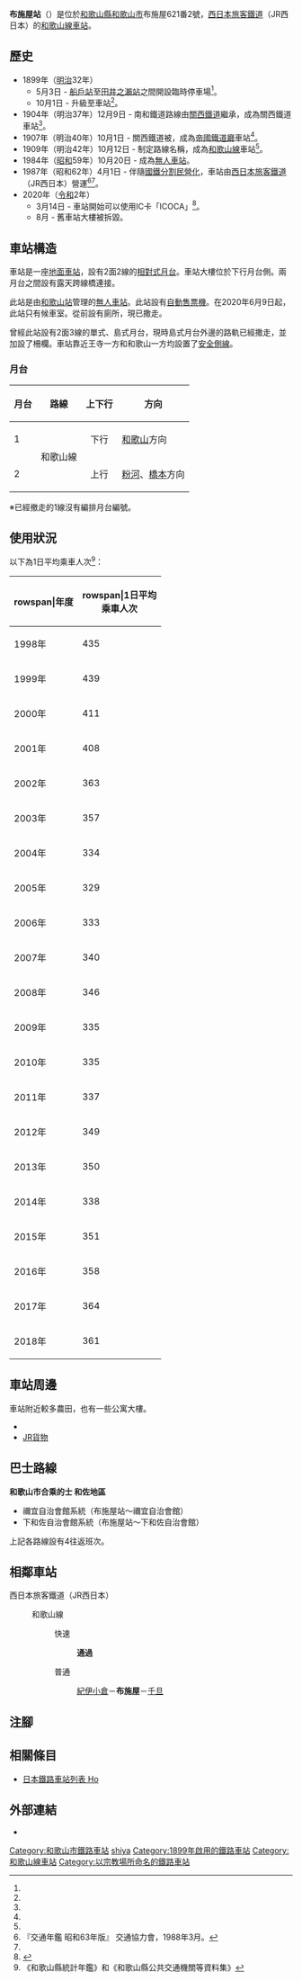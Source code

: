 {{NoteTA|G1=Transport
|T=zh-hans:布施屋站;zh-hk:布施屋站;zh-tw:布施屋車站;
|1=zh-hans:布施屋站;zh-hk:布施屋站;zh-tw:布施屋車站;
}}
{{Infobox station
|公司色 = #0072bc
|站名 = 布施屋
|圖片 = Hoshiya station.jpg
|圖片說明 = 舊車站大樓
|日文原名 = 布施屋
|平假名 = ほしや
|羅馬拼音 = Hoshiya
|副站名 = 
|電報略號 = ホヤ
|所在地 = {{JPN}}[[和歌山縣|和歌山縣]][[和歌山市|和歌山市]]布施屋621番2號
|座標 = {{coord|34|14|40.21|N|135|15|44.17|E|type:railwaystation_region:JP-24|display=inline,title}}
|車站構造 = [[地面車站|地面車站]]
|月台配置 = 2面2線
|啟用年月日 = 1899年（[[明治|明治]]32年）5月3日*<ref name="sone42">{{Cite book|author={{Translink|ja|曽根悟|曾根悟}}（監修）|title=週刊 歴史でめぐる鉄道全路線 国鉄・JR|editor=朝日新聞出版分冊百科編集部（編集）|publisher={{Translink|ja|朝日新聞出版}}|series=週刊朝日百科|volume=42号 阪和線・和歌山線・桜井線・湖西線・関西空港線|date=2010-05-16|pages=20-21|language=ja}}</ref>
|廢站年月日 = 
|乘客人數 = 361
|上下車人次 = 
|統計年度 = 2018
|轉車 = 
|全寬備註 =  [[無人車站|無人車站]]（設有自動售票機）<br> * 臨時停車場啟用日。在同年10月1日正式升級至車站。
|adjacent = {{Adjacent stations|system=西日本旅客鐵道近畿地域路線|line=KT|left=紀伊小倉|right=千旦|note-left=2.3km|note-mid=距離[[王寺站_(日本)|王寺]]79.9km|note-right=1.5km}}
}}
'''布施屋站'''（{{jpn|j=布施屋駅|hg=ほしやえき|rm=Hoshiya eki|f=y}}）是位於[[和歌山縣|和歌山縣]][[和歌山市|和歌山市]]布施屋621番2號，[[西日本旅客鐵道|西日本旅客鐵道]]（JR西日本）的[[和歌山線|和歌山線]][[鐵路車站|車站]]。

== 歷史 ==
* 1899年（[[明治|明治]]32年）
** 5月3日 - {{Translink|ja|紀和鉄道|紀和鐵道}}[[船戶站|船戶站]]至[[田井之瀨站|田井之瀨站]]之間開設臨時停車場<ref name="sone42"/>。
** 10月1日 - 升級至車站<ref name="sone42"/>。
* 1904年（明治37年）12月9日 - 南和鐵道路線由[[關西鐵道|關西鐵道]]繼承，成為關西鐵道車站<ref name="sone42"/>。
* 1907年（明治40年）10月1日 - 關西鐵道被{{Translink|ja|鉄道国有法|鐵道國有法|國有化}}，成為[[帝國鐵道廳|帝國鐵道廳]]車站<ref name="sone42"/>。
* 1909年（明治42年）10月12日 - 制定路線名稱，成為[[和歌山線|和歌山線]]車站<ref name="sone42"/>。
* 1984年（[[昭和|昭和]]59年）10月20日 - 成為[[無人車站|無人車站]]。
* 1987年（昭和62年）4月1日 - 伴隨[[國鐵分割民營化|國鐵分割民營化]]，車站由[[西日本旅客鐵道|西日本旅客鐵道]]（JR西日本）營運<ref name="trafic-yearbook-1988">『交通年鑑 昭和63年版』 交通協力會，1988年3月。</ref><ref name="sone42"/>。
* 2020年（[[令和|令和]]2年）
** 3月14日 - 車站開始可以使用IC卡「ICOCA」<ref>{{Cite press release|url=https://www.westjr.co.jp/press/article/items/191213_00_wakayama.pdf|archiveurl=https://web.archive.org/web/20210104022914/https://www.westjr.co.jp/press/article/items/191213_00_wakayama.pdf|format=PDF|language=ja|title=2020年春ダイヤ改正について|publisher=西日本旅客鉄道和歌山支社|date=2019-12-13|accessdate=2021-01-08|archivedate=2021-01-04}}</ref>。
** 8月 - 舊車站大樓被拆毀。

== 車站構造 ==
車站是一座[[地面車站|地面車站]]，設有2面2線的[[相對式月台|相對式月台]]。車站大樓位於下行月台側。兩月台之間設有露天跨線橋連接。

此站是由[[和歌山站|和歌山站]]管理的[[無人車站|無人車站]]。此站設有[[自動售票機|自動售票機]]。在2020年6月9日起，此站只有候車室。從前設有廁所，現已撒走。

曾經此站設有2面3線的單式、島式月台，現時島式月台外邊的路軌已經撒走，並加設了柵欄。車站靠近王寺一方和和歌山一方均設置了[[安全側線|安全側線]]。

=== 月台 ===
{| rules="rows" class="wikitable"
!月台!!路線!!上下行!!方向
|-
! 1
| rowspan="2"| '''{{JR西路線記号|K|T}}''' 和歌山線
| style="text-align:center" | 下行
| [[和歌山站|和歌山]]方向
|-
! 2
| style="text-align:center" | 上行
| [[粉河站|粉河]]、[[橋本站_(和歌山縣)|橋本]]方向
|}

※已經撤走的1線沒有編排月台編號。

== 使用狀況 ==
以下為1日平均乘車人次<ref>《和歌山縣統計年鑑》和《和歌山縣公共交通機關等資料集》</ref>：
{| class="wikitable" style="text-align:right;"
|-
!rowspan|年度
!rowspan|1日平均<br>乘車人次
|-
|1998年
|435
|-
|1999年
|439
|-
|2000年
|411
|-
|2001年
|408
|-
|2002年
|363
|-
|2003年
|357
|-
|2004年
|334
|-
|2005年
|329
|-
|2006年
|333
|-
|2007年
|340
|-
|2008年
|346
|-
|2009年
|335
|-
|2010年
|335
|-
|2011年
|337
|-
|2012年
|349
|-
|2013年
|350
|-
|2014年
|338
|-
|2015年
|351
|-
|2016年
|358
|-
|2017年
|364
|-
|2018年
|361
|}

== 車站周邊 ==
車站附近較多農田，也有一些公寓大樓。
* {{Translink|ja|和歌山市立高積中学校|和歌山市立高積中學}}
* [[日本貨物鐵道|JR貨物]]{{Translink|ja|和歌山オフレールステーション|和歌山線外貨運站}}

== 巴士路線 ==
'''和歌山市{{Translink|ja|デマンド型交通|需求交通|需求型}}合乘的士 和佐地區'''
*禰宜自治會館系統（布施屋站～禰宜自治會館）
*下和佐自治會館系統（布施屋站～下和佐自治會館）
上記各路線設有4往返班次。

== 相鄰車站 ==
; 西日本旅客鐵道（JR西日本）
: {{JR西路線記号|K|T}} 和歌山線
:: {{color|#f60|■}}快速
::: '''通過'''
:: {{color|#999|■}}普通
::: [[紀伊小倉站|紀伊小倉]]－'''布施屋'''－[[千旦站|千旦]]
== 注腳 ==
{{Reflist}}
== 相關條目 ==
* [[日本鐵路車站列表_Ho|日本鐵路車站列表 Ho]]
== 外部連結 ==
* {{外部連結/JR西日本車站|0621830|布施屋}}{{ja icon}}
{{和歌山線}}
{{DEFAULTSORT:Hoshiya}}
[[Category:和歌山市鐵路車站|Category:和歌山市鐵路車站]]
[[Category:日本鐵路車站_Ho|shiya]]
[[Category:1899年啟用的鐵路車站|Category:1899年啟用的鐵路車站]]
[[Category:和歌山線車站|Category:和歌山線車站]]
[[Category:以宗教場所命名的鐵路車站|Category:以宗教場所命名的鐵路車站]]